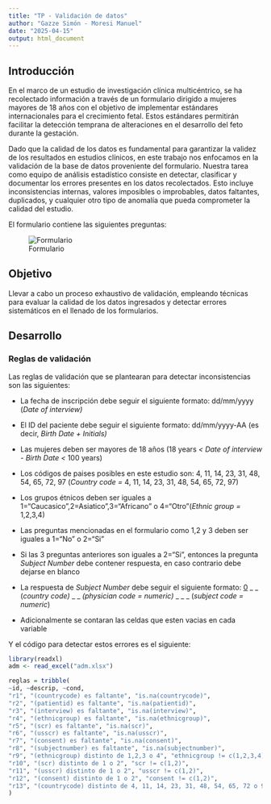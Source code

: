 ```yaml
---
title: "TP - Validación de datos"
author: "Gazze Simón - Moresi Manuel"
date: "2025-04-15"
output: html_document
---
```


## Introducción

En el marco de un estudio de investigación clínica multicéntrico, se ha recolectado información a través de un formulario dirigido a mujeres mayores de 18 años con el objetivo de implementar estándares internacionales para el crecimiento fetal. Estos estándares permitirán facilitar la detección temprana de alteraciones en el desarrollo del feto durante la gestación.

Dado que la calidad de los datos es fundamental para garantizar la validez de los resultados en estudios clínicos, en este trabajo nos enfocamos en la validación de la base de datos proveniente del formulario. Nuestra tarea como equipo de análisis estadístico consiste en detectar, clasificar y documentar los errores presentes en los datos recolectados. Esto incluye inconsistencias internas, valores imposibles o improbables, datos faltantes, duplicados, y cualquier otro tipo de anomalía que pueda comprometer la calidad del estudio.

El formulario contiene las siguientes preguntas:

![Formulario](images/formulario_page-0001.jpg)

## Objetivo

Llevar a cabo un proceso exhaustivo de validación, empleando técnicas para evaluar la calidad de los datos ingresados y detectar errores sistemáticos en el llenado de los formularios.

## Desarrollo

### Reglas de validación

Las reglas de validación que se plantearan para detectar inconsistencias son las siguientes:

-   La fecha de inscripción debe seguir el siguiente formato: dd/mm/yyyy (*Date of interview)*

-   El ID del paciente debe seguir el siguiente formato: dd/mm/yyyy-AA (es decir, *Birth Date + Initials)*

-   Las mujeres deben ser mayores de 18 años (18 years *\< Date of interview - Birth Date \<* 100 years)

-   Los códigos de paises posibles en este estudio son: 4, 11, 14, 23, 31, 48, 54, 65, 72, 97 (*Country code =* 4, 11, 14, 23, 31, 48, 54, 65, 72, 97)

-   Los grupos étnicos deben ser iguales a 1="Caucasico",2=Asiatico",3="Africano" o 4="Otro"(*Ethnic group =* 1,2,3,4)

-   Las preguntas mencionadas en el formulario como 1,2 y 3 deben ser iguales a 1="No" o 2="Si"

-   Si las 3 preguntas anteriores son iguales a 2="Si", entonces la pregunta *Subject Number* debe contener respuesta, en caso contrario debe dejarse en blanco

-   La respuesta de *Subject Number* debe seguir el siguiente formato: <u>0</u> \_ \_ (*country code)* \_ \_ *(physician code = numeric)* \_ \_ \_ (*subject code = numeric*)

-   Adicionalmente se contaran las celdas que esten vacias en cada variable

Y el código para detectar estos errores es el siguiente:

```r
library(readxl)
adm <- read_excel("adm.xlsx")
```

```r
reglas = tribble(
~id, ~descrip, ~cond,
"r1", "(countrycode) es faltante", "is.na(countrycode)",
"r2", "(patientid) es faltante", "is.na(patientid)",
"r3", "(interview) es faltante", "is.na(interview)",
"r4", "(ethnicgroup) es faltante", "is.na(ethnicgroup)",
"r5", "(scr) es faltante", "is.na(scr)",
"r6", "(usscr) es faltante", "is.na(usscr)",
"r7", "(consent) es faltante", "is.na(consent)",
"r8", "(subjectnumber) es faltante", "is.na(subjectnumber)",
"r9", "(ethnicgroup) distinto de 1,2,3 o 4", "ethnicgroup != c(1,2,3,4)",
"r10", "(scr) distinto de 1 o 2", "scr != c(1,2)",
"r11", "(usscr) distinto de 1 o 2", "usscr != c(1,2)",
"r12", "(consent) distinto de 1 o 2", "consent != c(1,2)",
"r13", "(countrycode) distinto de 4, 11, 14, 23, 31, 48, 54, 65, 72 o 97", "countrycode != c(4, 11, 14, 23, 31, 48, 54, 65, 72, 97)"
)

```
